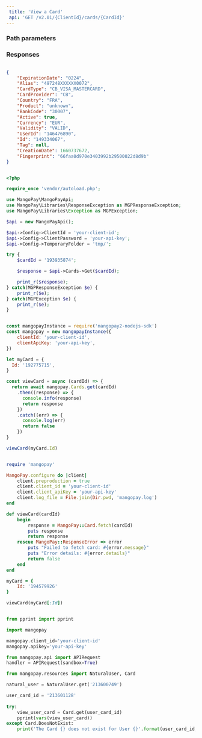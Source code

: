 ```yaml
---  
 title: 'View a Card'  
 api: 'GET /v2.01/{ClientId}/cards/{CardId}'  
---  
```


  

### Path parameters  

<CardId1 />  

### Responses  

<AccordionGroup><Accordion title="200 ">  

<ExpirationDate1Response />  

<AliasResponse />  

<CardProviderResponse />  

<Country4Response />  

<ProductResponse />  

<BankCodeResponse />  

<ValidityResponse />  

<UserIdResponse />  

<Id4Response />  

<Tag6Response />  

<FingerprintResponse />  

<CreationDateResponse /></Accordion></AccordionGroup>  

<ResponseExample>  

```json 200   

{
    "ExpirationDate": "0224",
    "Alias": "497248XXXXXX0072",
    "CardType": "CB_VISA_MASTERCARD",
    "CardProvider": "CB",
    "Country": "FRA",
    "Product": "unknown",
    "BankCode": "30007",
    "Active": true,
    "Currency": "EUR",
    "Validity": "VALID",
    "UserId": "146476890",
    "Id": "149334067",
    "Tag": null,
    "CreationDate": 1660737672,
    "Fingerprint": "66faa0d970e3403992b29500022d8d9b"
}  

 ```  

</ResponseExample>  

<RequestExample>  
  
```php PHP  

<?php 

require_once 'vendor/autoload.php';

use MangoPay\MangoPayApi;
use MangoPay\Libraries\ResponseException as MGPResponseException;
use MangoPay\Libraries\Exception as MGPException;

$api = new MangoPayApi();

$api->Config->ClientId = 'your-client-id';
$api->Config->ClientPassword = 'your-api-key';
$api->Config->TemporaryFolder = 'tmp/';

try {
    $cardId = '193935874';

    $response = $api->Cards->Get($cardId);

    print_r($response);
} catch(MGPResponseException $e) {
    print_r($e);
} catch(MGPException $e) {
    print_r($e);
}  
```  

  
```javascript NodeJS  

const mangopayInstance = require('mangopay2-nodejs-sdk')
const mangopay = new mangopayInstance({
    clientId: 'your-client-id',
    clientApiKey: 'your-api-key',
})

let myCard = {
  Id: '192775715',
}

const viewCard = async (cardId) => {
  return await mangopay.Cards.get(cardId)
    .then((response) => {
      console.info(response)
      return response
    })
    .catch((err) => {
      console.log(err)
      return false
    })
}

viewCard(myCard.Id)  
```  

  
```ruby Ruby  

require 'mangopay'

MangoPay.configure do |client|
    client.preproduction = true
    client.client_id = 'your-client-id'
    client.client_apiKey = 'your-api-key'
    client.log_file = File.join(Dir.pwd, 'mangopay.log')
end

def viewCard(cardId)
    begin
        response = MangoPay::Card.fetch(cardId)
        puts response
        return response
    rescue MangoPay::ResponseError => error
        puts "Failed to fetch card: #{error.message}"
        puts "Error details: #{error.details}"
        return false
    end
end

myCard = {
    Id: '194579926'
}

viewCard(myCard[:Id])  
```  

  
```python Python  

from pprint import pprint

import mangopay

mangopay.client_id='your-client-id'
mangopay.apikey='your-api-key'

from mangopay.api import APIRequest
handler = APIRequest(sandbox=True)

from mangopay.resources import NaturalUser, Card

natural_user = NaturalUser.get('213600749')

user_card_id = '213601128'
   
try:
    view_user_card = Card.get(user_card_id)
    pprint(vars(view_user_card))
except Card.DoesNotExist:
    print('The Card {} does not exist for User {}'.format(user_card_id, natural_user.id))  
```  

  
</RequestExample>